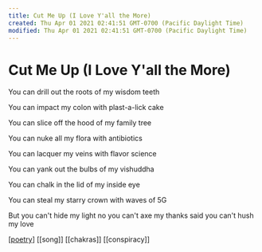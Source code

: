 ```yaml
---
title: Cut Me Up (I Love Y'all the More)
created: Thu Apr 01 2021 02:41:51 GMT-0700 (Pacific Daylight Time)
modified: Thu Apr 01 2021 02:41:51 GMT-0700 (Pacific Daylight Time)
---
```

# Cut Me Up (I Love Y'all the More)

You can
drill out the roots
of my wisdom teeth

You can
impact my colon
with plast-a-lick cake

You can
slice off the hood
of my family tree

You can
nuke all my flora
with antibiotics

You can
lacquer my veins
with flavor science

You can
yank out the bulbs
of my vishuddha

You can
chalk in the lid
of my inside eye

You can
steal my starry crown
with waves of 5G

But you can't
hide my light
no you can't
axe my thanks
said you can't
hush my love

[[poetry]] [[song]] [[chakras]] [[conspiracy]]

[//begin]: # "Autogenerated link references for markdown compatibility"
[poetry]: ../../poetry "Poetry"
[//end]: # "Autogenerated link references"